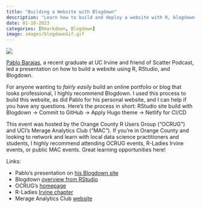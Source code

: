 ```yaml
---
title: "Building a Website with Blogdown"
description: "Learn how to build and deploy a website with R, blogdown, GitHub, Hugo, and Netlify."
date: 01-18-2023
categories: [Rmarkdown, Blogdown]
image: images/blogdownGif.gif
---
```


![](./images/blogdown.jpg)

[Pablo Barajas](https://www.linkedin.com/in/pabloibarajas/), a recent graduate at UC Irvine and friend of Scatter Podcast, led a presentation on how to build a website using R, RStudio, and Blogdown.

For anyone wanting to _fairly easily_ build an online portfolio or blog that looks professional, I highly recommend Blogdown. I used this process to build this website, as did Pablo for his personal website, and I can help if you have any questions. Here's the process in short: RStudio site build with Blogdown -> Commit to GitHub -> Apply Hugo theme -> Netlify for CI/CD

This event was hosted by the Orange County R Users Group ("OCRUG") and UCI's Merage Analytics Club ("MAC"). If you're in Orange County and looking to network and learn with local data science practitioners and students, I highly recommend attending OCRUG events, R-Ladies Irvine events, or public MAC events. Great learning opportunities here!


Links:

* Pablo's presentation on [his Blogdown site](https://pbarajas.rbind.io/posts/website-tutorial/)
* Blogdown [overview from RStudio](https://blog.rstudio.com/2017/09/11/announcing-blogdown/)
* OCRUG's [homepage](https://ocrug.org)
* R-Ladies [Irvine chapter](https://www.rladiesirvine.org)
* Merage Analytics Club [website](https://sites.uci.edu/merageaa/)